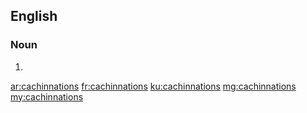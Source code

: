 ==English==

===Noun===
{{head|en}}

# {{plural of|cachinnation}}

[[ar:cachinnations]]
[[fr:cachinnations]]
[[ku:cachinnations]]
[[mg:cachinnations]]
[[my:cachinnations]]